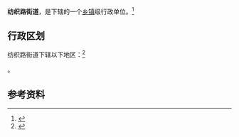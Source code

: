 {{中国乡级行政区|62/04/02/005/000}}

'''纺织路街道'''，是{{PRC admin/fullname|62/04/02/005/000|3}}下辖的一个[[乡镇|乡镇]]级行政单位。<ref>{{PRC admin/ref sgc|{{PRC admin/parent|62/04/02/005/000}}}}</ref>

== 行政区划 ==

纺织路街道下辖以下地区：<ref>{{PRC admin/ref sgc|62/04/02/005/000}}</ref>

{{PRC admin/children|62/04/02/005/000}}。

== 参考资料 ==

{{reflist}}

{{行政区划小作品}}
{{PRC admin/navcat|62/04/02/005/000}}